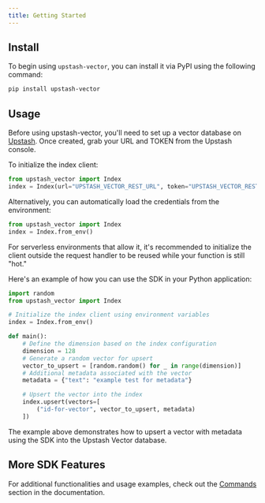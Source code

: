 ```yaml
---
title: Getting Started
---
```


## Install

To begin using `upstash-vector`, you can install it via PyPI using the following command:

```bash
pip install upstash-vector
```

## Usage

Before using upstash-vector, you'll need to set up a vector database on [Upstash](https://console.upstash.com/). Once created, grab your URL and TOKEN from the Upstash console.

To initialize the index client:

```python
from upstash_vector import Index
index = Index(url="UPSTASH_VECTOR_REST_URL", token="UPSTASH_VECTOR_REST_TOKEN")
```

Alternatively, you can automatically load the credentials from the environment:


```python
from upstash_vector import Index
index = Index.from_env()
```

For serverless environments that allow it, it's recommended to initialize the client outside the request handler to be reused while your function is still "hot."

Here's an example of how you can use the SDK in your Python application:

```python
import random
from upstash_vector import Index

# Initialize the index client using environment variables
index = Index.from_env()

def main():
    # Define the dimension based on the index configuration
    dimension = 128
    # Generate a random vector for upsert
    vector_to_upsert = [random.random() for _ in range(dimension)]
    # Additional metadata associated with the vector
    metadata = {"text": "example test for metadata"}

    # Upsert the vector into the index
    index.upsert(vectors=[
        ("id-for-vector", vector_to_upsert, metadata)
    ])

```
The example above demonstrates how to upsert a vector with metadata using the SDK into the Upstash Vector database.

## More SDK Features
For additional functionalities and usage examples, check out the [Commands](/vector/sdks/py/commands/overview) section in the documentation.

